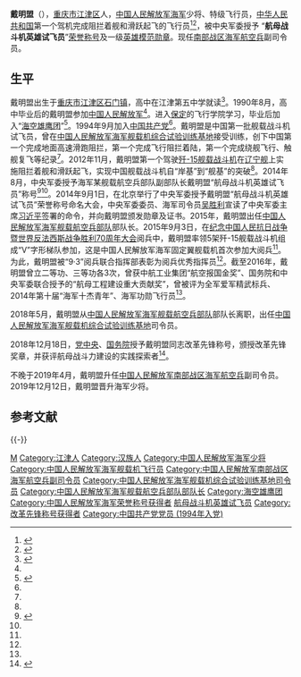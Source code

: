'''戴明盟'''（{{bd|1971年|8月||}}），[[重庆市|重庆市]][[江津区|江津区]]人，[[中国人民解放军海军|中国人民解放军海军]]少将、特级飞行员，[[中华人民共和国|中华人民共和国]]第一个驾机完成阻拦着舰和滑跃起飞的飞行员<ref name=pp>{{cite news |url = http://www.thepaper.cn/newsDetail_forward_1380348 |title = “中国舰载机首飞第一人”戴明盟任某舰载航空兵部队部队长 |author =  |date = 2015-09-29 |newspaper = [[澎湃新闻|澎湃新闻]] |accessdate = 2017-02-14 |archive-date = 2020-11-04 |archive-url = https://web.archive.org/web/20201104174451/http://www.thepaper.cn/newsDetail_forward_1380348 |dead-url = no }}</ref><ref name=zgjw>{{cite web |url = http://www.81.cn/2016hjcllqzn/2016-04/21/content_7017007.htm |title = “航母战斗机英雄试飞员”戴明盟 |date = 2016-04-21 |website = [[中国军网|中国军网]] |access-date = 2017-02-14 |archive-date = 2017-02-14 |archive-url = https://web.archive.org/web/20170214175731/http://www.81.cn/2016hjcllqzn/2016-04/21/content_7017007.htm |dead-url = no }}</ref>，被中央军委授予 “'''航母战斗机英雄试飞员'''”[[荣誉称号_(中国人民解放军)|荣誉称号]]及一级[[英雄模范勋章|英雄模范勋章]]。现任[[南部战区海军航空兵|南部战区海军航空兵]]副司令员。

==生平==
戴明盟出生于[[重庆市|重庆市]][[江津区|江津区]][[石门镇_(重庆市)|石门镇]]，高中在江津第五中学就读<ref>{{Cite web |url = http://news.cqjjnet.com/html/2012-11/28/content_21907681.htm |title = 戴明盟：江津五中走出的舰载机第一人 |author =  |date = 2012-11-28 |publisher = 江津网 |language =  |accessdate =  |quote =  |archive-date = 2019-08-11 |archive-url = https://web.archive.org/web/20190811071128/http://news.cqjjnet.com/html/2012-11/28/content_21907681.htm |dead-url = no }}</ref>。1990年8月，高中毕业后的戴明盟参加[[中国人民解放军|中国人民解放军]]<ref name=zgjw/>。进入[[保定|保定]]的飞行学院学习，毕业后加入“[[海空雄鹰团|海空雄鹰团]]”<ref>{{Cite web |url = http://cq.people.com.cn/n/2015/1010/c367698-26721200.html |title = 戴明盟：刀尖上的领舞者 |author =  |date = 2015-10-10 |publisher = 人民网 |language =  |accessdate =  |quote =  |archive-date = 2019-08-09 |archive-url = https://web.archive.org/web/20190809002624/http://cq.people.com.cn/n/2015/1010/c367698-26721200.html |dead-url = no }}</ref>。1994年9月加入[[中国共产党|中国共产党]]<ref name=zgjw/>。戴明盟是中国第一批舰载战斗机试飞员，曾在[[中国人民解放军海军舰载机综合试验训练基地|中国人民解放军海军舰载机综合试验训练基地]]接受训练，创下中国第一个完成地面高速滑跑阻拦，第一个完成飞行阻拦着陆，第一个完成绕舰飞行、触舰复飞等纪录<ref name=pp/>。2012年11月，戴明盟第一个驾驶[[歼-15战斗机|歼-15舰载战斗机]]在[[辽宁舰|辽宁舰]]上实施阻拦着舰和滑跃起飞，实现中国舰载战斗机自“岸基”到“舰基”的突破<ref name=zgjw/>。2014年8月，中央军委授予海军某舰载航空兵部队副部队长戴明盟“航母战斗机英雄试飞员”称号<ref>{{Cite web |url =  http://mil.news.sina.com.cn/2014-08-28/0744797923.html |author =   |title =  习近平授予戴明盟航母战斗机英雄试飞员荣誉称号 |date =  2014-08-28 |publisher =  新浪 |language =   |accessdate =   |quote =   |archive-date =  2019-08-10 |archive-url =  https://web.archive.org/web/20190810113422/http://mil.news.sina.com.cn/2014-08-28/0744797923.html |dead-url =  no }}</ref><ref name=zgjw/>。2014年9月1日，在北京举行了中央军委授予戴明盟“航母战斗机英雄试飞员”荣誉称号命名大会，中央军委委员、海军司令员[[吴胜利|吴胜利]]宣读了中央军委主席[[习近平|习近平]]签署的命令，并向戴明盟颁发勋章及证书。2015年，戴明盟出任[[中国人民解放军海军舰载航空兵部队|中国人民解放军海军舰载航空兵部队]]部队长。2015年9月3日，在[[纪念中国人民抗日战争暨世界反法西斯战争胜利70周年大会|纪念中国人民抗日战争暨世界反法西斯战争胜利70周年大会]]阅兵中，戴明盟率领5架歼-15舰载战斗机组成“V”字形梯队参加，这是中国人民解放军海军固定翼舰载机首次参加大阅兵<ref name=pp/>。为此，戴明盟被“9·3”阅兵联合指挥部表彰为阅兵优秀指挥员<ref name=zgjw/>。截至2016年，戴明盟曾立二等功、三等功各3次，曾获中航工业集团“航空报国金奖”、国务院和中央军委联合授予的“航母工程建设重大贡献奖”，曾被评为全军爱军精武标兵、2014年第十届“海军十杰青年”、海军功勋飞行员<ref name=zgjw/>。

2018年5月，戴明盟从[[中国人民解放军海军舰载航空兵部队|中国人民解放军海军舰载航空兵部队]]部队长离职，出任[[中国人民解放军海军舰载机综合试验训练基地|中国人民解放军海军舰载机综合试验训练基地]]司令员。

2018年12月18日，[[中国共产党中央委员会|党中央]]、[[中华人民共和国国务院|国务院]]授予戴明盟同志改革先锋称号，颁授改革先锋奖章，并获评航母战斗力建设的实践探索者<ref>{{Cite web|url=http://www.xinhuanet.com/politics/2018-12/18/c_1123868819.htm|title=改革先锋名单（100名）|date=2018-12-18|publisher=新华网|access-date=2019-04-24|archive-date=2018-12-18|archive-url=https://web.archive.org/web/20181218145625/http://www.xinhuanet.com/politics/2018-12/18/c_1123868819.htm|dead-url=no}}</ref>。

不晚于2019年4月，戴明盟升任[[中国人民解放军南部战区海军航空兵|中国人民解放军南部战区海军航空兵]]副司令员。2019年12月12日，戴明盟晋升海军少将。

== 参考文献 ==
{{Reflist}}

{{-}}
{{中国人民解放军海军}}

{{Authority control}}

{{DEFAULTSORT:Dai戴}}
[[Category:戴姓|M]]
[[Category:江津人|Category:江津人]]
[[Category:汉族人|Category:汉族人]]
[[Category:中国人民解放军海军少将|Category:中国人民解放军海军少将]]
[[Category:中国人民解放军海军舰载机飞行员|Category:中国人民解放军海军舰载机飞行员]]
[[Category:中国人民解放军南部战区海军航空兵副司令员|Category:中国人民解放军南部战区海军航空兵副司令员]]
[[Category:中国人民解放军海军舰载机综合试验训练基地司令员|Category:中国人民解放军海军舰载机综合试验训练基地司令员]]
[[Category:中国人民解放军海军舰载航空兵部队部队长|Category:中国人民解放军海军舰载航空兵部队部队长]]
[[Category:海空雄鹰团|Category:海空雄鹰团]]
[[Category:中国人民解放军海军荣誉称号获得者|Category:中国人民解放军海军荣誉称号获得者]]
[[Category:被中央军委授予荣誉称号的一级英雄模范勋章获得者|航母战斗机英雄试飞员]]
[[Category:改革先锋称号获得者|Category:改革先锋称号获得者]]
[[Category:中国共产党党员_(1994年入党)|Category:中国共产党党员 (1994年入党)]]